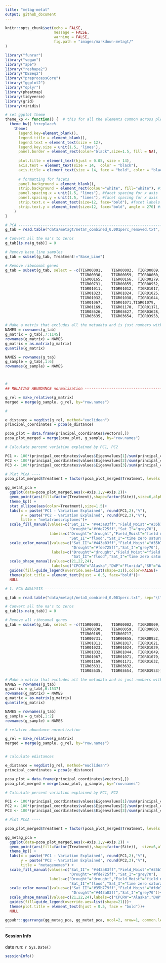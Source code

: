 ```yaml
---
title: "metag-metat"
output: github_document
---
```


```r
knitr::opts_chunk$set(echo = FALSE,
                      message = FALSE,
                      warning = FALSE, 
                      fig.path = "images/markdown-metagt/"
)
```


```r
library("funrar")
library("vegan")
library("ape")
library("reshape2")
library("DESeq2")
library("preprocessCore")
library("ggplot2")
library("dplyr")
library(pheatmap)
library(tidyverse)
library(grid)
library(viridis)

# set ggplot theme 
theme_kp <- function() {  # this for all the elements common across plots
  theme_bw() %+replace%
    theme(
      legend.key=element_blank(),
      legend.title = element_blank(),
      legend.text = element_text(size = 12),
      legend.key.size = unit(1.5, 'lines'),
      panel.border = element_rect(color="black",size=1.5, fill = NA),
      
      plot.title = element_text(hjust = 0.05, size = 14),
      axis.text = element_text(size = 14,  color = "black"),
      axis.title = element_text(size = 14, face = "bold", color = "black"),
      
      # formatting for facets
      panel.background = element_blank(),
      strip.background = element_rect(colour="white", fill="white"), #facet formatting
      panel.spacing.x = unit(1.5, "lines"), #facet spacing for x axis
      panel.spacing.y = unit(1.5, "lines"), #facet spacing for x axis
      strip.text.x = element_text(size=12, face="bold"), #facet labels
      strip.text.y = element_text(size=12, face="bold", angle = 270) #facet labels
    )
}
```

```r
# PCA ---------------------------------------------------------------------
g_tab = read.table("data/metagt/metaT_combined_0.001perc_removed.txt", sep="\t", header=TRUE, row.names=1)

# Convert all the na's to zeros
g_tab[is.na(g_tab)] = 0

# Remove base_line samples
g_tab = subset(g_tab, Treatment!="Base_Line")

# Remove ribosomal genes
g_tab = subset(g_tab, select = -c(TIGR00001,	TIGR00002,	TIGR00009,	TIGR00012,	TIGR00029,
                                  TIGR00030,	TIGR00059,	TIGR00060,	TIGR00061,	TIGR00062,	TIGR00105,	TIGR00158,	
                                  TIGR00165,	TIGR00166,	TIGR00279,	TIGR00717,	
                                  TIGR00731,	TIGR00855,	TIGR00952,	TIGR00981,	TIGR00982,	TIGR01008,	TIGR01009,	
                                  TIGR01011,	TIGR01012,	TIGR01017,	TIGR01018,	TIGR01020,	TIGR01021,	TIGR01022,	
                                  TIGR01023,	TIGR01024,	TIGR01025,	TIGR01028,	TIGR01029,	TIGR01030,	TIGR01031,	
                                  TIGR01032,	TIGR01038,	TIGR01044,	TIGR01046,	TIGR01049,	TIGR01050,	TIGR01066,	
                                  TIGR01067,	TIGR01071,TIGR01079,	TIGR01080,	TIGR01125,	TIGR01164,	
                                  TIGR01169,	TIGR01170,	TIGR01171,	TIGR01308,TIGR01632,	
                                  TIGR03626,	TIGR03627,	TIGR03628,	TIGR03629,TIGR03631,	TIGR03632,	
                                  TIGR03635,	TIGR03654,	TIGR03953,  TIGR03673))

# Make a matrix that excludes all the metadata and is just numbers with the sample numbers as the row names
NAMES = rownames(g_tab)
g_matrix = g_tab[,7:1145]
rownames(g_matrix) = NAMES
g_matrix = as.matrix(g_matrix)
quantile(g_matrix)

NAMES = rownames(g_tab)
g_sample = g_tab[,1:6]
rownames(g_sample) = NAMES



#
## RELATIVE ABUNDANCE normalization ----------------------------------------

g_rel = make_relative(g_matrix)
merged = merge(g_sample, g_rel, by="row.names")

#

e_distance = vegdist(g_rel, method="euclidean")
principal_coordinates = pcoa(e_distance)

pcoa_plot = data.frame(principal_coordinates$vectors[,])
pcoa_plot_merged = merge(pcoa_plot, g_sample, by="row.names")

# Calculate percent variation explained by PC1, PC2

PC1 <- 100*(principal_coordinates$values$Eigenvalues[1]/sum(principal_coordinates$values$Eigenvalues))
PC2 <- 100*(principal_coordinates$values$Eigenvalues[2]/sum(principal_coordinates$values$Eigenvalues))
PC3 <- 100*(principal_coordinates$values$Eigenvalues[3]/sum(principal_coordinates$values$Eigenvalues))

# Plot PCoA ----
pcoa_plot_merged$Treatment = factor(pcoa_plot_merged$Treatment, levels = c("Drought","Field_Moist","Sat_II","Sat_I"))

gg_metat_pca = 
  ggplot(data=pcoa_plot_merged,aes(x=Axis.1,y=Axis.2))+
  geom_point(aes(fill=factor(Treatment),shape=factor(Site)),size=6,alpha=0.95) + theme_bw()  +
  theme_kp() + 
  stat_ellipse(aes(color=Treatment),size=1.5)+
  labs(x = paste("PC1 - Variation Explained", round(PC1,2),"%"), 
       y = paste("PC2 - Variation Explained", round(PC2,2),"%"),
       title = "metatranscriptomes")+
  scale_fill_manual(values=c("Sat_II"= "#443a83ff","Field_Moist"="#35b779ff",
                             "Drought"="#fde725ff","Sat_I"="grey70"),
                    labels=c("Drought"="drought","Field_Moist"="field moist",
                             "Sat_II"="flood","Sat_I"="time zero saturation"))+
  scale_color_manual(values=c("Sat_II"="#443a83ff","Field_Moist"="#35b779ff",
                              "Drought"="#fde725ff","Sat_I"="grey70"),
                     labels=c("Drought"="drought","Field_Moist"="field moist",
                              "Sat_II"="flood","Sat_I"="time zero saturation"))+
  scale_shape_manual(values=c(21,22,24),
                     labels=c("CPCRW"="Alaska","DWP"="Florida","SR"="Washington"))+
  guides(fill=guide_legend(override.aes=list(shape=21)),color=FALSE)+
  theme(plot.title = element_text(hjust = 0.5, face="bold"))+
  NULL


```

```r
# 1. PCA ANALYSIS ------------------------------------------------------------

g_tab = read.table("data/metagt/metaG_combined_0.001perc.txt", sep="\t", header=TRUE, row.names=1)

# Convert all the na's to zeros
g_tab[is.na(g_tab)] = 0

# Remove all ribosomal genes
g_tab = subset(g_tab, select = -c(TIGR00001,	TIGR00002,	TIGR00009,		
                                  TIGR00030,	TIGR00059,	TIGR00060,	TIGR00061,	TIGR00062,	TIGR00105,	TIGR00158,	
                                  TIGR00165,	TIGR00717,	
                                  TIGR00731,	TIGR00855,	TIGR00952,	TIGR00981,	TIGR01009,	
                                  TIGR01011,	TIGR01017,	TIGR01021,	TIGR01022,	
                                  TIGR01023,	TIGR01024,	TIGR01029,	TIGR01030,	TIGR01031,	
                                  TIGR01032,	TIGR01044,	TIGR01049,	TIGR01050,	TIGR01066,	
                                  TIGR01067,	TIGR01071,	TIGR01079,	TIGR01125,	TIGR01164,	
                                  TIGR01169,	TIGR01171,	TIGR01632,	
                                  TIGR03631,	TIGR03632,	
                                  TIGR03635,	TIGR03654,	TIGR03953))

# Make a matrix that excludes all the metadata and is just numbers with the sample numbers as the row names
NAMES = rownames(g_tab)
g_matrix = g_tab[,6:1537]
rownames(g_matrix) = NAMES
g_matrix = as.matrix(g_matrix)
quantile(g_matrix)

NAMES = rownames(g_tab)
g_sample = g_tab[,1:2]
rownames(g_sample) = NAMES

# relative abundance normalization

g_rel = make_relative(g_matrix)
merged = merge(g_sample, g_rel, by="row.names")


# calculate edistances

e_distance = vegdist(g_rel, method="euclidean")
principal_coordinates = pcoa(e_distance)

pcoa_plot = data.frame(principal_coordinates$vectors[,])
pcoa_plot_merged = merge(pcoa_plot, g_sample, by="row.names")

# Calculate percent variation explained by PC1, PC2

PC1 <- 100*(principal_coordinates$values$Eigenvalues[1]/sum(principal_coordinates$values$Eigenvalues))
PC2 <- 100*(principal_coordinates$values$Eigenvalues[2]/sum(principal_coordinates$values$Eigenvalues))
PC3 <- 100*(principal_coordinates$values$Eigenvalues[3]/sum(principal_coordinates$values$Eigenvalues))

# Plot PCoA ----

pcoa_plot_merged$Treatment = factor(pcoa_plot_merged$Treatment, levels = c("Drought","Field_Moist","Sat_II","Sat_I"))

gg_metag_pca = 
  ggplot(data=pcoa_plot_merged,aes(x=Axis.1,y=Axis.2)) + 
  geom_point(aes(fill=factor(Treatment),shape=factor(Site)),  size=6,alpha=0.95) + theme_bw()  +
  theme_kp() + 
  labs(x = paste("PC1 - Variation Explained", round(PC1,2),"%"), 
       y = paste("PC2 - Variation Explained", round(PC2,2),"%"),
       title = "metagenomes") +
  scale_fill_manual(values=c("Sat_II"= "#443a83ff","Field_Moist"="#35b779ff",
                             "Drought"="#fde725ff","Sat_I"="grey70"),
                    labels=c("Drought"="drought","Field_Moist"="field moist",
                             "Sat_II"="flood","Sat_I"="time zero saturation"))+
  scale_color_manual(values=c("Sat_II"="#35b779ff","Field_Moist"="#fde725ff",
                              "Drought"="#443a83ff","Sat_I"="grey70"))+
  scale_shape_manual(values=c(21,22,24),labels=c("CPCRW"="Alaska","DWP"="Florida","SR"="Washington"))+
  guides(fill=guide_legend(override.aes=list(shape=21)))+
  theme(plot.title = element_text(hjust = 0.5, face = "bold"))+
  NULL


```


```r
ggpubr::ggarrange(gg_metag_pca, gg_metat_pca, ncol=2, nrow=1, common.legend = TRUE, legend="top")

```


----
#### Session Info

date run: `r Sys.Date()`

```r
sessionInfo()
```
